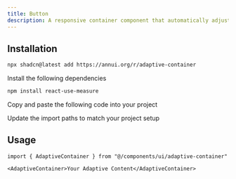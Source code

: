 ```yaml
---
title: Button
description: A responsive container component that automatically adjusts its dimensions based on content and viewport size.
---
```


<ComponentPreview
  name="adaptive-container-demo"
  description="A component that allows you to create an adaptive container."
/>

## Installation

<ComponentInstall>

<CLIInstall>
  
```bash
npx shadcn@latest add https://annui.org/r/adaptive-container
```

</CLIInstall>

<ManualInstall>

<Steps>

<Step>

Install the following dependencies

</Step>

```bash
npm install react-use-measure
```

<Step>

Copy and paste the following code into your project

</Step>

<ComponentSource name="adaptive-container" />

<Step>

Update the import paths to match your project setup

</Step>

</Steps>

</ManualInstall>

</ComponentInstall>

## Usage

```tsx
import { AdaptiveContainer } from "@/components/ui/adaptive-container"
```

```tsx
<AdaptiveContainer>Your Adaptive Content</AdaptiveContainer>
```
